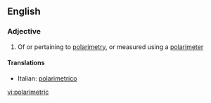 ==English==

===Adjective===
{{en-adj|-}}

#{{physics}} Of or pertaining to [[polarimetry]], or measured using a [[polarimeter]]

====Translations====
{{top}}
*Italian: [[polarimetrico]]
{{mid}}

{{bottom}}

[[vi:polarimetric]]
